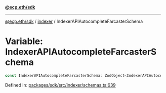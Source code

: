 [**@ecp.eth/sdk**](../../index.mdx)

***

[@ecp.eth/sdk](/sdk-reference/index.mdx) / [indexer](/sdk-reference/indexer/index.mdx) / IndexerAPIAutocompleteFarcasterSchema

# Variable: IndexerAPIAutocompleteFarcasterSchema

```ts
const IndexerAPIAutocompleteFarcasterSchema: ZodObject<IndexerAPIAutocompleteFarcasterSchemaType>;
```

Defined in: [packages/sdk/src/indexer/schemas.ts:639](https://github.com/ecp-eth/comments-monorepo/blob/main/packages/sdk/src/indexer/schemas.ts#L639)
